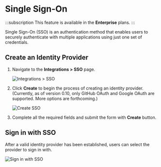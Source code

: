 
# Single Sign-On

:::subscription
This feature is available in the **Enterprise** plans.
:::

Single Sign-On (SSO) is an authentication method that enables users to securely authenticate with multiple applications using just one set of credentials.

## Create an Identity Provider

1. Navigate to the **Integrations > SSO** page.

   ![Integrations > SSO](./integrations_sso.png)

2. Click **Create** to begin the process of creating an identity provider. (Currently, as of version 0.10, only GitHub OAuth and Google OAuth are supported. More options are forthcoming.)

    <img src={SSOCreateUrl} width={600} alt="Create SSO"/>

3. Complete all the required fields and submit the form with **Create** button.

## Sign in with SSO

After a valid identity provider has been established, users can select the provider to sign in with.

<img src={SSOSigninUrl} width={600} alt="Sign in with SSO"/>
